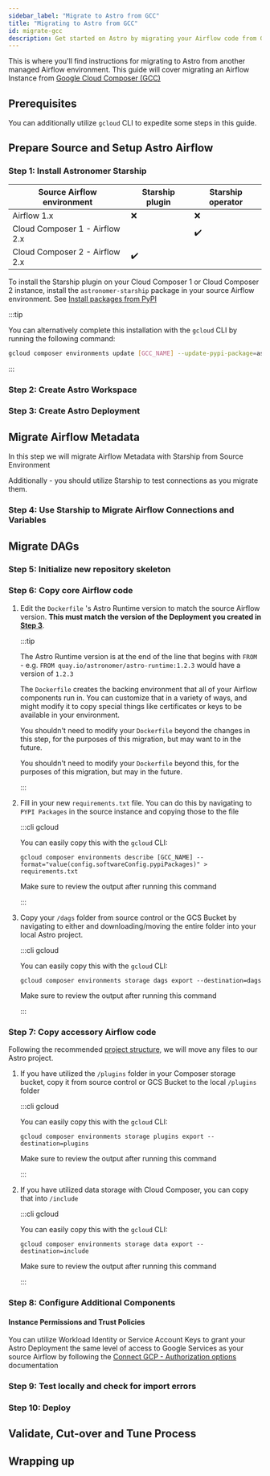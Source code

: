 ```yaml
---
sidebar_label: "Migrate to Astro from GCC"
title: "Migrating to Astro from GCC"
id: migrate-gcc
description: Get started on Astro by migrating your Airflow code from Google Cloud Composer (GCC).
---
```



This is where you'll find instructions for migrating to Astro from another managed Airflow environment. This guide will
cover migrating an Airflow Instance from [Google Cloud Composer (GCC)](https://cloud.google.com/composer/docs/concepts/overview)

<Intro />

## Prerequisites

<Prerequisites />

You can additionally utilize `gcloud` CLI to expedite some steps in this guide.

## Prepare Source and Setup Astro Airflow

### Step 1: Install Astronomer Starship

<Starship />

| Source Airflow environment     | Starship plugin | Starship operator |
| ------------------------------ | --------------- | ----------------- |
| Airflow 1.x                    | ❌              | ❌                |
| Cloud Composer 1 - Airflow 2.x |                 | ✔️️                 |
| Cloud Composer 2 - Airflow 2.x | ✔️️               |                   |

To install the Starship plugin on your Cloud Composer 1 or Cloud Composer 2 instance, install the `astronomer-starship` package in your source Airflow environment. See [Install packages from PyPI](https://cloud.google.com/composer/docs/composer-2/install-python-dependencies#install-pypi)

:::tip

You can alternatively complete this installation with the `gcloud` CLI by running the following command:

```sh
gcloud composer environments update [GCC_NAME] --update-pypi-package=astronomer-starship
```

:::

### Step 2: Create Astro Workspace

<Workspaces />

### Step 3: Create Astro Deployment

<Deployments />

## Migrate Airflow Metadata

In this step we will migrate Airflow Metadata with Starship from Source Environment

Additionally - you should utilize Starship to test connections as you migrate them.

### Step 4: Use Starship to Migrate Airflow Connections and Variables

<Usage />

## Migrate DAGs

### Step 5: Initialize new repository skeleton

<DAGs />

### Step 6: Copy core Airflow code
1. Edit the `Dockerfile` 's Astro Runtime version to match the source Airflow version.
    **This must match the version of the Deployment you created in [Step 3](#step-3-create-astro-deployment)**.

    :::tip

    The Astro Runtime version is at the end of the line that begins with `FROM` -
    e.g. `FROM quay.io/astronomer/astro-runtime:1.2.3` would have a version of `1.2.3`

    The `Dockerfile` creates the backing environment that all of your Airflow components run in.
    You can customize that in a variety of ways, and might
    modify it to copy special things like certificates or keys to be available in your environment.

    You shouldn't need to modify your `Dockerfile` beyond the changes in this step, for the purposes of this migration, but may want to in the future.

   You shouldn't need to modify your `Dockerfile` beyond this, for the purposes of this migration, but may in the future.

   :::

2. Fill in your new `requirements.txt` file. You can do this by navigating to `PYPI Packages` in the source instance and copying those to the file

    :::cli gcloud

   You can easily copy this with the `gcloud` CLI:

   ```shell
   gcloud composer environments describe [GCC_NAME] --format="value(config.softwareConfig.pypiPackages)" > requirements.txt
   ```

   Make sure to review the output after running this command

   :::

3. Copy your `/dags` folder from source control or the GCS Bucket by navigating to either and downloading/moving the entire folder into your local Astro project.

    :::cli gcloud

   You can easily copy this with the `gcloud` CLI:

   ```
   gcloud composer environments storage dags export --destination=dags
   ```

   Make sure to review the output after running this command

   :::

### Step 7: Copy accessory Airflow code

Following the recommended [project structure](https://docs.astronomer.io/learn/managing-airflow-code#project-structure), we will move any files to our Astro project.

1. If you have utilized the `/plugins` folder in your Composer storage bucket, copy it from source control or GCS Bucket to the local `/plugins` folder

    :::cli gcloud

   You can easily copy this with the `gcloud` CLI:

   ```
   gcloud composer environments storage plugins export --destination=plugins
   ```

   Make sure to review the output after running this command

   :::

2. If you have utilized data storage with Cloud Composer, you can copy that into `/include`

   :::cli gcloud

   You can easily copy this with the `gcloud` CLI:

   ```
   gcloud composer environments storage data export --destination=include
   ```

   Make sure to review the output after running this command

   :::

### Step 8: Configure Additional Components

<Additional />

#### Instance Permissions and Trust Policies

You can utilize Workload Identity or Service Account Keys to grant your Astro Deployment the same level of access to Google Services as your source Airflow
by following the [Connect GCP - Authorization options](connect-gcp.md#authentication-options) documentation

### Step 9: Test locally and check for import errors

<TestLocally />

### Step 10: Deploy

<Deploy />

## Validate, Cut-over and Tune Process

<FinalStep />

## Wrapping up

<WrapUp />
